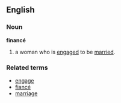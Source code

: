 ==English==
===Noun===
'''financé'''
# a woman who is [[engage]]d to be [[marry|married]].
===Related terms===
*[[engage]]
*[[fiancé]]
*[[marriage]]